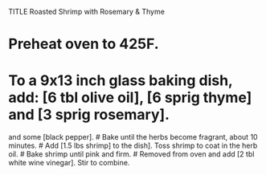 TITLE Roasted Shrimp with Rosemary & Thyme

# Preheat oven to 425F.
# To a 9x13 inch glass baking dish, add: [6 tbl olive oil], [6 sprig thyme] and [3 sprig rosemary]. 
and some [black pepper].
# Bake until the herbs become fragrant, about 10 minutes.
# Add [1.5 lbs shrimp] to the dish]. Toss shrimp to coat in the herb oil. 
# Bake shrimp until pink and firm.
# Removed from oven and add [2 tbl white wine vinegar]. Stir to combine.
